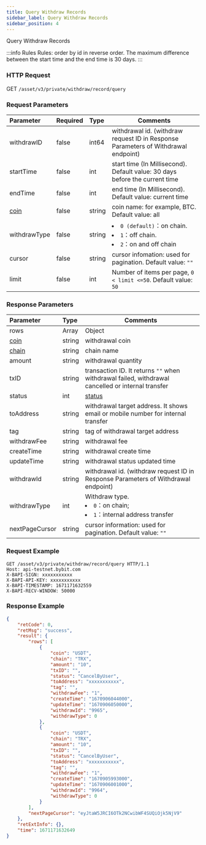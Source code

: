 ```yaml
---
title: Query Withdraw Records
sidebar_label: Query Withdraw Records
sidebar_position: 4
---
```

Query Withdraw Records

:::info Rules
Rules: order by id in reverse order. The maximum difference between the start time and the end time is 30 days.
:::

### HTTP Request
GET `/asset/v3/private/withdraw/record/query`

### Request Parameters
| Parameter | Required | Type | Comments|
|:----- |:-------|:-----|------ |
|withdrawID |false |int64 |withdrawal id. (withdraw request ID in Response Parameters of Withdrawal endpoint) |
|startTime |false |int |start time (In Millisecond). Default value: 30 days before the current time |
|endTime |false |int |end time (In Millisecond). Default value: current time |
|[coin](../enum#coin) |false |string |coin name: for example, BTC. Default value: all |
|withdrawType |false |string |<li>`0 (default)`：on chain.</li> <li>`1`：off chain.</li><li> `2`：on and off chain</li>|
|cursor |false |string |cursor infomation: used for pagination. Default value: `""` |
|limit |false |int |Number of items per page, `0 < limit <=50`. Default value: `50` |

### Response Parameters
| Parameter | Type | Comments|
|:----- |:-----|----- |
|rows|Array|Object|
|[coin](../enum#coin)|string |withdrawal coin |
|[chain](../enum#chain)|string|chain name|
|amount|string|withdrawal quantity|
|txID|string|transaction ID. It returns `""` when withdrawal failed, withdrawal cancelled or internal transfer|
|status|int|[status](../enum#withdrawStatus)|
|toAddress|string|withdrawal target address. It shows email or mobile number for internal transfer|
|tag|string|tag of withdrawal target address|
|withdrawFee|string|withdrawal fee|
|createTime|string|withdrawal create time|
|updateTime|string|withdrawal status updated time|
|withdrawId|string|withdrawal id. (withdraw request ID in Response Parameters of Withdrawal endpoint)|
|withdrawType|int|Withdraw type. <li>`0`：on chain;</li> <li>`1`：internal address transfer</li>|
|nextPageCursor|string|cursor information: used for pagination. Default value: `""`|

### Request Example

<Tabs>
<TabItem value="console" label="Console">

```http
GET /asset/v3/private/withdraw/record/query HTTP/1.1
Host: api-testnet.bybit.com
X-BAPI-SIGN: xxxxxxxxxxx
X-BAPI-API-KEY: xxxxxxxxxxx
X-BAPI-TIMESTAMP: 1671171632559
X-BAPI-RECV-WINDOW: 50000
```

</TabItem>
</Tabs>

### Response Example

<Tabs>
<TabItem value="js linear" label="assets">

```json
{
    "retCode": 0,
    "retMsg": "success",
    "result": {
        "rows": [
            {
                "coin": "USDT",
                "chain": "TRX",
                "amount": "10",
                "txID": "",
                "status": "CancelByUser",
                "toAddress": "xxxxxxxxxxx",
                "tag": "",
                "withdrawFee": "1",
                "createTime": "1670906044000",
                "updateTime": "1670906050000",
                "withdrawId": "9965",
                "withdrawType": 0
            },
            {
                "coin": "USDT",
                "chain": "TRX",
                "amount": "10",
                "txID": "",
                "status": "CancelByUser",
                "toAddress": "xxxxxxxxxxx",
                "tag": "",
                "withdrawFee": "1",
                "createTime": "1670905993000",
                "updateTime": "1670906001000",
                "withdrawId": "9964",
                "withdrawType": 0
            }
        ],
        "nextPageCursor": "eyJtaW5JRCI6OTk2NCwibWF4SUQiOjk5NjV9"
    },
    "retExtInfo": {},
    "time": 1671171632649
}
```
</TabItem>
</Tabs>